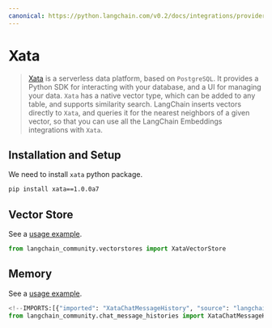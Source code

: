 ```yaml
---
canonical: https://python.langchain.com/v0.2/docs/integrations/providers/xata/
---
```


# Xata

> [Xata](https://xata.io) is a serverless data platform, based on `PostgreSQL`. 
> It provides a Python SDK for interacting with your database, and a UI 
> for managing your data.
> `Xata` has a native vector type, which can be added to any table, and 
> supports similarity search. LangChain inserts vectors directly to `Xata`, 
> and queries it for the nearest neighbors of a given vector, so that you can
> use all the LangChain Embeddings integrations with `Xata`.


## Installation and Setup


We need to install `xata` python package.

```bash
pip install xata==1.0.0a7 
```

## Vector Store

See a [usage example](/docs/integrations/vectorstores/xata).

```python
from langchain_community.vectorstores import XataVectorStore
```

## Memory

See a [usage example](/docs/integrations/memory/xata_chat_message_history).

```python
<!--IMPORTS:[{"imported": "XataChatMessageHistory", "source": "langchain_community.chat_message_histories", "docs": "https://api.python.langchain.com/en/latest/chat_message_histories/langchain_community.chat_message_histories.xata.XataChatMessageHistory.html", "title": "Xata"}]-->
from langchain_community.chat_message_histories import XataChatMessageHistory
```